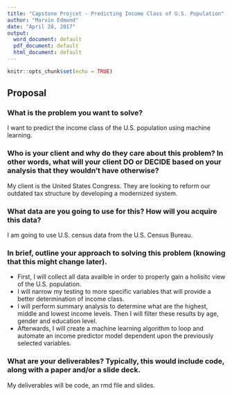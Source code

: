 ---
title: "Capstone Projcet - Predicting Income Class of U.S. Population"
author: "Marvin Edmond"
date: "April 28, 2017"
output:
  word_document: default
  pdf_document: default
  html_document: default
---

```{r setup, include=FALSE}
knitr::opts_chunk$set(echo = TRUE)
```

## Proposal

### What is the problem you want to solve?

I want to predict the income class of the U.S. population using machine learning.

### Who is your client and why do they care about this problem? In other words, what will your client DO or DECIDE based on your analysis that they wouldn't have otherwise?

My client is the United States Congress. They are looking to reform our outdated tax structure by developing a modernized system.

### What data are you going to use for this? How will you acquire this data?

I am going to use U.S. census data from the U.S. Census Bureau.

### In brief, outline your approach to solving this problem (knowing that this might change later).

* First, I will collect all data availble in order to properly gain a holisitc view of the U.S. population. 
* I will narrow my testing to more specific variables that will provide a better determination of income class. 
* I will perform summary analysis to determine what are the highest, middle and lowest income levels. Then I will filter these results by age, gender and education level.
* Afterwards, I will create a machine learning algorithm to loop and automate an income predictor model dependent upon the previously selected variables.

### What are your deliverables? Typically, this would include code, along with a paper and/or a slide deck.

My deliverables will be code, an rmd file and slides.